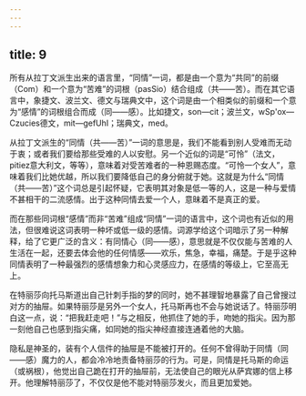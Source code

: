 ```yaml
---
---
---
```

title: 9
---



所有从拉丁文派生出来的语言里，“同情”一词，都是由一个意为“共同”的前缀（Com）和一个意为“苦难”的词根（pasSio）结合组成（共——苦）。而在其它语言中，象捷文、波兰文、德文与瑞典文中，这个词是由一个相类似的前缀和一个意为“感情”的词根组合而成（同——感）。比如捷文，son—cit；波兰文，wSp'ox—Czucies德文，mit—gefUhI；瑞典文，med。

从拉丁文派生的“同情（共——苦）”一词的意思是，我们不能看到别人受难而无动于衷；或者我们要给那些受难的人以安慰。另一个近似的词是“可怜”（法文，pitiez意大利文，等等），意味着对受苦难者的一种恩赐态度。“可怜一个女人”，意味着我们比她优越，所以我们要降低自己的身分俯就于她。这就是为什么“同情（共——苦）”这个词总是引起怀疑，它表明其对象是低一等的人，这是一种与爱情不甚相干的二流感情。出于这种同情去爱一个人，意昧着不是真正的爱。

而在那些同词根“感情”而非“苦难”组成“同情”一词的语言中，这个词也有近似的用法，但很难说这词表明一种坏或低一级的感情。词源学给这个词暗示了另一种解释，给了它更广泛的含义：有同情心（同——感），意思就是不仅仅能与苦难的人生活在一起，还要去体会他的任何情感——欢乐，焦急，幸福，痛楚。于是乎这种同情表明了一种最强烈的感情想象力和心灵感应力，在感情的等级上，它至高无上。

在特丽莎向托马斯道出自己针刺手指的梦的同时，她不甚理智地暴露了自己曾搜过对方的抽屉。如果特丽莎是另外一个女人，托马斯再也不会与她说话了。特丽莎明白这一点，说：“把我赶走吧！”与之相反，他抓住了她的手，吻她的指尖。因为那一刻他自己也感到指尖痛，如同她的指尖神经直接连通着他的大脑。

隐私是神圣的，装有个人信件的抽屉是不能被打开的。任何不曾得助于同情（同——感）魔力的人，都会冷冷地责备特丽莎的行为。可是，同情是托马斯的命运（或祸根），他觉出自己跪在打开的抽屉前，无法使自己的眼光从萨宾娜的信上移开。他理解特丽莎了，不仅仅是他不能对特丽莎发火，而且更加爱她。